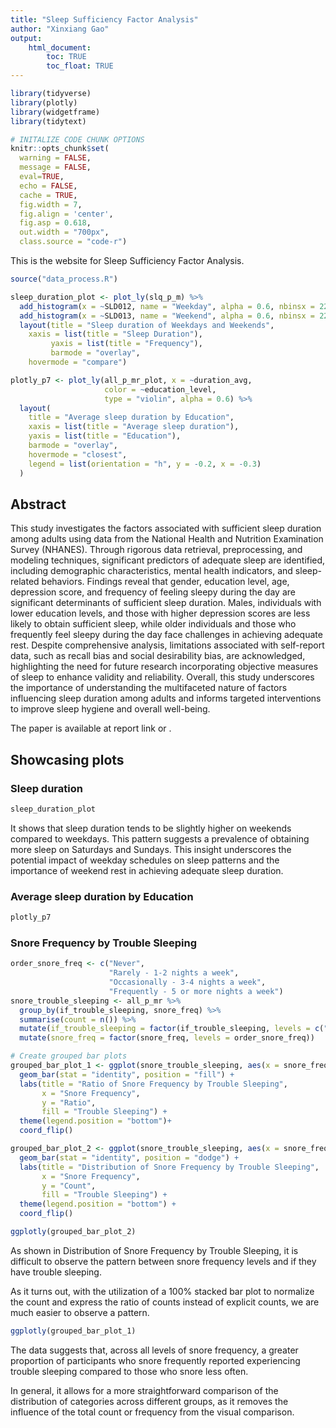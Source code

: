 ```yaml
---
title: "Sleep Sufficiency Factor Analysis"
author: "Xinxiang Gao"
output: 
    html_document:
        toc: TRUE
        toc_float: TRUE
---
```

```r
library(tidyverse)
library(plotly)
library(widgetframe)
library(tidytext)

# INITALIZE CODE CHUNK OPTIONS
knitr::opts_chunk$set(
  warning = FALSE,
  message = FALSE,
  eval=TRUE,
  echo = FALSE,
  cache = TRUE,
  fig.width = 7, 
  fig.align = 'center',
  fig.asp = 0.618,
  out.width = "700px",
  class.source = "code-r")
```

This is the website for Sleep Sufficiency Factor Analysis.

```r
source("data_process.R")
```

```r
sleep_duration_plot <- plot_ly(slq_p_m) %>% 
  add_histogram(x = ~SLD012, name = "Weekday", alpha = 0.6, nbinsx = 22) %>% 
  add_histogram(x = ~SLD013, name = "Weekend", alpha = 0.6, nbinsx = 22) %>% 
  layout(title = "Sleep duration of Weekdays and Weekends",
    xaxis = list(title = "Sleep Duration"), 
         yaxis = list(title = "Frequency"),
         barmode = "overlay",
    hovermode = "compare")
```

```r
plotly_p7 <- plot_ly(all_p_mr_plot, x = ~duration_avg, 
                     color = ~education_level, 
                     type = "violin", alpha = 0.6) %>%
  layout(
    title = "Average sleep duration by Education",
    xaxis = list(title = "Average sleep duration"),
    yaxis = list(title = "Education"),
    barmode = "overlay",
    hovermode = "closest",
    legend = list(orientation = "h", y = -0.2, x = -0.3)
  )


```

## Abstract {.tabset}

This study investigates the factors associated with sufficient sleep duration among adults using data from the National Health and Nutrition Examination Survey (NHANES). Through rigorous data retrieval, preprocessing, and modeling techniques, significant predictors of adequate sleep are identified, including demographic characteristics, mental health indicators, and sleep-related behaviors. Findings reveal that gender, education level, age, depression score, and frequency of feeling sleepy during the day are significant determinants of sufficient sleep duration. Males, individuals with lower education levels, and those with higher depression scores are less likely to obtain sufficient sleep, while older individuals and those who frequently feel sleepy during the day face challenges in achieving adequate rest. Despite comprehensive analysis, limitations associated with self-report data, such as recall bias and social desirability bias, are acknowledged, highlighting the need for future research incorporating objective measures of sleep to enhance validity and reliability. Overall, this study underscores the importance of understanding the multifaceted nature of factors influencing sleep duration among adults and informs targeted interventions to improve sleep hygiene and overall well-being.

The paper is available at report link or \href{https://github.com/xgao28/Sleep-Sufficiency-Factor-Analysis/blob/main/paper/Sleep_Sufficiency_Factor_Analysis.pdf}{here}.

## Showcasing plots {.tabset}

### Sleep duration

```r
sleep_duration_plot
```

It shows that sleep duration tends to be slightly higher on weekends compared to weekdays. This pattern suggests a prevalence of obtaining more sleep on Saturdays and Sundays. This insight underscores the potential impact of weekday schedules on sleep patterns and the importance of weekend rest in achieving adequate sleep duration.

### Average sleep duration by Education

```r
plotly_p7
```


### Snore Frequency by Trouble Sleeping

```r
order_snore_freq <- c("Never", 
                      "Rarely - 1-2 nights a week",
                      "Occasionally - 3-4 nights a week",
                      "Frequently - 5 or more nights a week")
snore_trouble_sleeping <- all_p_mr %>%
  group_by(if_trouble_sleeping, snore_freq) %>%
  summarise(count = n()) %>%
  mutate(if_trouble_sleeping = factor(if_trouble_sleeping, levels = c("No", "Yes"))) %>%
  mutate(snore_freq = factor(snore_freq, levels = order_snore_freq))

# Create grouped bar plots
grouped_bar_plot_1 <- ggplot(snore_trouble_sleeping, aes(x = snore_freq, y = count, fill = if_trouble_sleeping)) +
  geom_bar(stat = "identity", position = "fill") +
  labs(title = "Ratio of Snore Frequency by Trouble Sleeping",
       x = "Snore Frequency",
       y = "Ratio",
       fill = "Trouble Sleeping") +
  theme(legend.position = "bottom")+ 
  coord_flip()

grouped_bar_plot_2 <- ggplot(snore_trouble_sleeping, aes(x = snore_freq, y = count, fill = if_trouble_sleeping)) +
  geom_bar(stat = "identity", position = "dodge") +
  labs(title = "Distribution of Snore Frequency by Trouble Sleeping",
       x = "Snore Frequency",
       y = "Count",
       fill = "Trouble Sleeping") +
  theme(legend.position = "bottom") +
  coord_flip()

ggplotly(grouped_bar_plot_2)

```

As shown in Distribution of Snore Frequency by Trouble Sleeping, it is difficult to observe the pattern between snore frequency levels and if they have trouble sleeping.

As it turns out, with the utilization of a 100% stacked bar plot to normalize the count and express the ratio of counts instead of explicit counts, we are much easier to observe a pattern.

```r
ggplotly(grouped_bar_plot_1)
```

The data suggests that, across all levels of snore frequency, a greater proportion of participants who snore frequently reported experiencing trouble sleeping compared to those who snore less often.

In general, it allows for a more straightforward comparison of the distribution of categories across different groups, as it removes the influence of the total count or frequency from the visual comparison.
